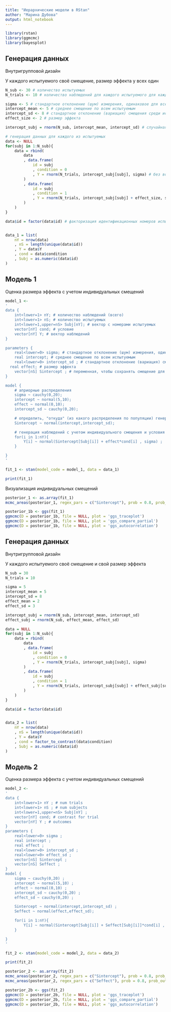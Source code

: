 ```yaml
---
title: "Иерархические модели в RStan"
author: "Марина Дубова"
output: html_notebook
---
```


```r
library(rstan)
library(ggmcmc)
library(bayesplot)
```

## Генерация данных

Внутригрупповой дизайн

У каждого испытуемого своё смещение, размер эффекта у всех один

```r
N_sub <- 30 # количество испытуемых
N_trials <- 10 # количество наблюдений для каждого испытуемого для каждого из двух условий

sigma <- 5 # стандартное отклонение (шум) измерения, одинаковое для всех испытуемых 
intercept_mean <- 5 # среднее смещение по всем испытуемым
intercept_sd <- 8 # стандартное отклонение (вариация) смещения среди испытуемых
effect_size <- 2 # размер эффекта

intercept_subj = rnorm(N_sub, intercept_mean, intercept_sd) # случайная генерация смещений для всех испытуемых

# генерация данных для каждого из испытуемых
data <- NULL
for(subj in 1:N_sub){
	data = rbind(
		data
		, data.frame(
			id = subj
			, condition = 0
			, Y = rnorm(N_trials, intercept_subj[subj], sigma) # без воздействия - нет эффекта
		)
		, data.frame(
			id = subj
			, condition = 1
			, Y = rnorm(N_trials, intercept_subj[subj] + effect_size, sigma) # с воздействием + эффект
		)
	)
}

data$id = factor(data$id) # факторизация идентификационных номеров испытуемых


data_1 = list(
	nY = nrow(data)
	, nS = length(unique(data$id))
	, Y = data$Y
	, cond = data$condition
	, Subj = as.numeric(data$id)
)
```

## Модель 1

Оценка размера эффекта с учетом индивидуальных смещений

```r
model_1 <-
'
data {
	int<lower=1> nY; # количество наблюдений (всего)
	int<lower=1> nS; # количество испытуемых
	int<lower=1,upper=nS> Subj[nY]; # вектор с номерами испытуемых
	vector[nY] cond; # условие
	vector[nY] Y; # вектор наблюдений
}

parameters {
	real<lower=0> sigma; # стандартное отклонение (шум) измерения, одинаковое для всех испытуемых 
	real intercept; # среднее смещение по всем испытуемым
	real<lower=0> intercept_sd ; # стандартное отклонение (вариация) смещения среди испытуемых
  real effect; # размер эффекта
	vector[nS] Sintercept ; # переменная, чтобы сохранять смещение для каждого из испытуемых
}

model {
	# априорные распределения
	sigma ~ cauchy(0,20);
	intercept ~ normal(5,10);
	effect ~ normal(0,10);
	intercept_sd ~ cauchy(0,20);

	# определить, "откуда" (из какого распределения по популяции) генерировались индивидуальные смещения 
	Sintercept ~ normal(intercept,intercept_sd);

	# генерация наблюдений с учетом индивидуального смещения и условия
	for(i in 1:nY){
		Y[i] ~ normal(Sintercept[Subj[i]] + effect*cond[i] , sigma) ;
	}

}
'
```

```r
fit_1 <- stan(model_code = model_1, data = data_1)
```

```r
print(fit_1)
```

Визуализация индивидуальных смещений 

```r
posterior_1 <- as.array(fit_1)
mcmc_areas(posterior_1, regex_pars = c("Sintercept"), prob = 0.8, prob_outer = 0.95, point_est = "mean")
```

```r
posterior_1b <- ggs(fit_1)
ggmcmc(D = posterior_1b, file = NULL, plot = 'ggs_traceplot') 
ggmcmc(D = posterior_1b, file = NULL, plot = 'ggs_compare_partial') 
ggmcmc(D = posterior_1b, file = NULL, plot = 'ggs_autocorrelation') 
```

## Генерация данных

Внутригрупповой дизайн

У каждого испытуемого своё смещение и свой размер эффекта

```r
N_sub = 30 
N_trials = 10 

sigma = 5 
intercept_mean = 5
intercept_sd = 8
effect_mean = 2
effect_sd = 3

intercept_subj = rnorm(N_sub, intercept_mean, intercept_sd)
effect_subj = rnorm(N_sub, effect_mean, effect_sd)

data = NULL
for(subj in 1:N_sub){
	data = rbind(
		data
		, data.frame(
			id = subj
			, condition = 0
			, Y = rnorm(N_trials, intercept_subj[subj], sigma)
		)
		, data.frame(
			id = subj
			, condition = 1
			, Y = rnorm(N_trials, intercept_subj[subj] + effect_subj[subj], sigma)
		)
	)
}

data$id = factor(data$id)


data_2 = list(
	nY = nrow(data)
	, nS = length(unique(data$id))
	, Y = data$Y
	, cond = factor_to_contrast(data$condition)
	, Subj = as.numeric(data$id)
)
```

## Модель 2

Оценка размера эффекта с учетом индивидуальных смещений

```r
model_2 <-
'
data {
	int<lower=1> nY ; # num trials
	int<lower=1> nS ; # num subjects
	int<lower=1,upper=nS> Subj[nY] ; 
	vector[nY] cond; # contrast for trial
	vector[nY] Y ; # outcomes
}
parameters {
	real<lower=0> sigma ; 
	real intercept ; 
	real effect ; 
	real<lower=0> intercept_sd ; 
	real<lower=0> effect_sd ;
	vector[nS] Sintercept ; 
	vector[nS] Seffect ; 
}
model {
	sigma ~ cauchy(0,20) ;
	intercept ~ normal(5,10) ;
	effect ~ normal(0,10) ;
	intercept_sd ~ cauchy(0,20) ;
	effect_sd ~ cauchy(0,20) ;

	Sintercept ~ normal(intercept,intercept_sd) ;
	Seffect ~ normal(effect,effect_sd);

	for(i in 1:nY){
		Y[i] ~ normal(Sintercept[Subj[i]] + Seffect[Subj[i]]*cond[i] , sigma) ;
	}

}
'
```

```r
fit_2 <- stan(model_code = model_2, data = data_2)
```

```r
print(fit_2)
```

```r
posterior_2 <- as.array(fit_2)
mcmc_areas(posterior_2, regex_pars = c("Sintercept"), prob = 0.8, prob_outer = 0.95, point_est = "mean")
mcmc_areas(posterior_2, regex_pars = c("Seffect"), prob = 0.8, prob_outer = 0.95, point_est = "mean")
```

```r
posterior_2b <- ggs(fit_2)
ggmcmc(D = posterior_2b, file = NULL, plot = 'ggs_traceplot') 
ggmcmc(D = posterior_2b, file = NULL, plot = 'ggs_compare_partial') 
ggmcmc(D = posterior_2b, file = NULL, plot = 'ggs_autocorrelation') 
```


